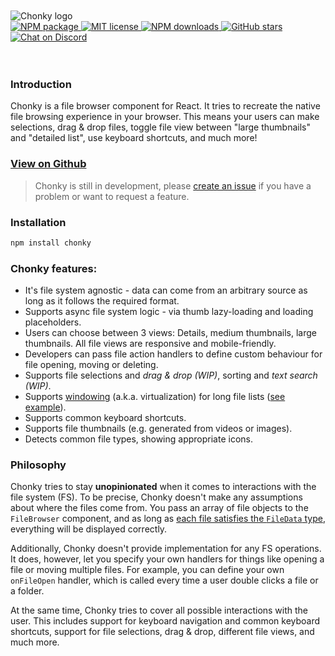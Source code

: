 <div style={{ textAlign: 'center' }}>
    <br />
    <br />
    <img src="./Chonky_clear.png" alt="Chonky logo" style={{ width: 500 }} />
    <br />
    <a href="https://www.npmjs.com/package/chonky" target="_blank">
        <img alt="NPM package" src="https://img.shields.io/npm/v/chonky.svg" />
    </a>
    <a href="https://tldrlegal.com/license/mit-license" style={{ marginLeft: 5 }} target="_blank">
        <img alt="MIT license" src="https://img.shields.io/npm/l/chonky" />
    </a>
    <a href="https://www.npmjs.com/package/chonky" style={{ marginLeft: 5 }} target="_blank">
        <img alt="NPM downloads" src="https://img.shields.io/npm/dt/chonky" />
    </a>
    <a href="https://github.com/TimboKZ/Chonky" style={{ marginLeft: 5 }} target="_blank">
        <img alt="GitHub stars" src="https://img.shields.io/github/stars/TimboKZ/Chonky" />
    </a>
    <a href="https://discord.gg/HT4ttdQ" style={{ marginLeft: 5 }} target="_blank">
        <img alt="Chat on Discord" src="https://img.shields.io/discord/696033621986770957?label=Chat%20on%20Discord" />
    </a>
    <br />
    <br />
    <br />
</div>

### Introduction

Chonky is a file browser component for React. It tries to recreate the native file browsing experience in your
browser. This means your users can make selections, drag & drop files, toggle file view between "large thumbnails"
and "detailed list", use keyboard shortcuts, and much more!

### [View on Github](https://github.com/TimboKZ/Chonky)

> Chonky is still in development, please [create an issue](https://github.com/TimboKZ/Chonky/issues) if you have a
> problem or want to request a feature.

### Installation

```bash
npm install chonky
```

### Chonky features:

-   It's file system agnostic - data can come from an arbitrary source as long as it follows the required format.
-   Supports async file system logic - via thumb lazy-loading and loading placeholders.
-   Users can choose between 3 views: Details, medium thumbnails, large thumbnails. All file views are responsive and
    mobile-friendly.
-   Developers can pass file action handlers to define custom behaviour for file opening, moving or deleting.
-   Supports file selections and _drag & drop (WIP)_, sorting and _text search (WIP)_.
-   Supports [windowing](https://reactjs.org/docs/optimizing-performance.html#virtualize-long-lists) (a.k.a.
    virtualization) for long file lists ([see example](#section-virtualization-with-10000-files)).
-   Supports common keyboard shortcuts.
-   Supports file thumbnails (e.g. generated from videos or images).
-   Detects common file types, showing appropriate icons.

### Philosophy

Chonky tries to stay **unopinionated** when it comes to interactions with the file system (FS). To be precise, Chonky
doesn't make any assumptions about where the files come from. You pass an array of file objects to the `FileBrowser`
component, and as long as [each file satisfies the `FileData` type](#section-passing-files-to-chonky), everything
will be displayed correctly.

Additionally, Chonky doesn't provide implementation for any FS operations. It does, however, let you specify your own
handlers for things like opening a file or moving multiple files. For example, you can define your own `onFileOpen`
handler, which is called every time a user double clicks a file or a folder.

At the same time, Chonky tries to cover all possible interactions with the user. This includes support for keyboard
navigation and common keyboard shortcuts, support for file selections, drag & drop, different file views, and much more.
